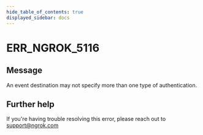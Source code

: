 ```yaml
---
hide_table_of_contents: true
displayed_sidebar: docs
---
```



# ERR_NGROK_5116

## Message

An event destination may not specify more than one type of authentication.

<ErrorDetails error="err_ngrok_5116" />

## Further help

If you're having trouble resolving this error, please reach out to [support@ngrok.com](mailto:support@ngrok.com?subject=Help%20with%20ERR_NGROK_5116)
